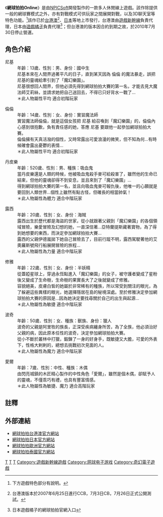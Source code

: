 {{noteTA|G1=Games}}
《'''網球拍拍Online'''》是由[[NPICSoft|NPICSoft]]開發製作的一款多人休閒線上遊戲。該作除提供一般的網球賽模式之外，亦有對戰模式可供玩家之間展開對戰，以及3D聊天室等特色功能。<ref>{{cite web |url=http://ft.gameflier.com/02_newplayer/story.asp |title=存档副本 |accessdate=2010-06-14 |deadurl=yes |archiveurl=https://web.archive.org/web/20100614091259/http://ft.gameflier.com/02_newplayer/story.asp |archivedate=2010-06-14 }}下方遊戲特色部分有說明。</ref>該作已於[[台港澳|台港澳]]<ref>台港澳版本於2007年6月25日進行CCB，7月3日CB，7月26日正式公開測試。</ref>、[[日本|日本]]等地上市發行，台港澳由[[遊戲新幹線|遊戲新幹線]]負責代理，日本由[[遊戲橘子|遊戲橘子]]負責代理<ref>{{cite web |url=http://service.gamania.co.jp/fantatennis/ |title=存档副本 |accessdate=2010年6月14日 |deadurl=yes |archiveurl=https://web.archive.org/web/20100522234142/http://service.gamania.co.jp/fantatennis/ |archivedate=2010年5月22日 |df= }}日本遊戲橘子的網球拍拍官網入口</ref>；但台港澳的版本因合約到期之故，於2010年7月30日停止營運。

==角色介紹==
;尼基
:年齡：13歲、性別：男、身份：國中生
:尼基本來在人間界過著平凡的日子，直到某天因為 倫倫 的魔法暴走，誤把尼基的靈魂給牽引到了「魔幻樂園」。
:尼基很想回人間界，但他必須先得到網球拍拍大賽的第一名，才能去見大魔法師艾莉絲，並請求她把自己送回去，不得已只好背水一戰了…
:＊此人物屬性平均 適合初階玩家

;倫倫
:年齡：14歲、性別：女、身份：實習魔法師
:實習魔法師倫倫，就是這個女孩把 尼基 給召喚到「魔幻樂園」的，倫倫內心感到很抱歉，負有責任感的她，答應 尼基 要跟他一起參加網球拍拍大賽。
:倫倫擁有天真活潑的個性，又時常露出可愛浪漫的微笑，但不知為何…有時候確會露出憂鬱的表情...
:＊此人物屬性平均 適合初階玩家

;丹皮樂
:年齡：520歲、性別：男、種族：吸血鬼
:當丹皮樂還是人類的時候，他被吸血鬼殺手麥可給殺害了，雖然他的生命已結束，但他的靈魂卻得不到安息，並且來到了「魔幻樂園」…
:得到網球拍拍大賽的第一名，並且向吸血鬼麥可報仇後，他唯一的心願就是要回到人類世界…個性上雖然有點古怪，但確長的相當帥氣！
:＊此人物屬性為體力 適合中階玩家

;露西
:年齡：20歲、性別：女、身份：海賊
:露西出生於歷代都是海盜的世家，從小就跟著父親到「魔幻樂園」的各個領域冒險，樂愛冒險及幻想的她，一直深信著…亞特蘭提斯藏著寶物，為了得到她想要的東西，而決定參加網球拍拍大賽…
:露西的父親伊德嵐拋下她自己冒險去了，目前行蹤不明，露西駕駛著他的艾奧羅斯號飛行船展開冒險的旅程…
:＊此人物屬性為力量 適合中階玩家

;修雅
:年齡：22歲、性別：女、身份：半妖精
:從蓋婭星球上，穿過永恆點進入「魔幻樂園」的女子，被守護者變成了星粉後又變成了生命樹，生命樹的果實長大了之後就變成了修雅。
:容貌絕美，皮膚白皙的她屬於非常稀有的種族，所以常受到關注的眼光，為了躲避這些異樣的眼光，她選擇隱居在島的秘境深處。至於修雅決定參加網球拍拍大賽的原因是…因為她決定要找尋關於自己的出生與起源…
:＊此人物屬性為敏捷 適合中階玩家

;波奇
:年齡：50歲、性別：女、種族：獸族、身份：獵人
:波奇的父親是阿里牧的族長，正深受疾病纏身所苦，為了全族，他必須治好父親的病，因此原本任性的波奇，決定參加網球拍拍大賽。
:從小不斷於叢林中打獵，鍛鍊了一身的好身手，既敏捷又大膽，可愛的外表下，性格大剌剌的，總想去挑戰初次見面的人。
:＊此人物屬性為魔力 適合中階玩家

;愛爾
:年齡：7歲、性別：中性、種族：木偶
:由閃亮城鎮的木匠精心製作的中性角色「愛爾」，雖然是個木偶，卻賦予人的靈魂，不僅乖巧有禮，也具有豐富情感。
:＊此人物屬性為敏捷、魔力 適合高階玩家

==註釋==
<div class="references-small">
<references></references>
</div>

==外部連結==
*[https://web.archive.org/web/20100620061213/http://ft.gameflier.com/ 網球拍拍台港澳官方網站]
*[https://web.archive.org/web/20100522234142/http://service.gamania.co.jp/fantatennis/ 網球拍拍日本官方網站]
*[https://web.archive.org/web/20120409135721/http://fantasytennis.en.alaplaya.net/ 網球拍拍歐洲官方網站]
*[https://web.archive.org/web/20120413113302/http://fantatennis.mysquare.in.th/main.asp 網球拍拍泰國官方網站]



[[Category:2007年电子游戏|T]]
[[Category:Windows遊戲|T]]
[[Category:多人在線遊戲|T]]
[[Category:遊戲新幹線遊戲|Category:遊戲新幹線遊戲]]
[[Category:网球电子游戏|Category:网球电子游戏]]
[[Category:奇幻電子遊戲|Category:奇幻電子遊戲]]